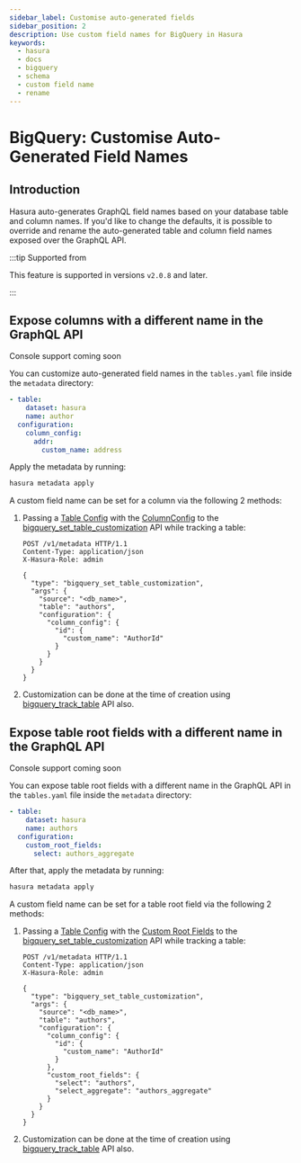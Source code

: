 ```yaml
---
sidebar_label: Customise auto-generated fields
sidebar_position: 2
description: Use custom field names for BigQuery in Hasura
keywords:
  - hasura
  - docs
  - bigquery
  - schema
  - custom field name
  - rename
---
```



# BigQuery: Customise Auto-Generated Field Names

## Introduction

Hasura auto-generates GraphQL field names based on your database table and column names. If you'd like to change the
defaults, it is possible to override and rename the auto-generated table and column field names exposed over the GraphQL
API.

:::tip Supported from

This feature is supported in versions `v2.0.8` and later.

:::

## Expose columns with a different name in the GraphQL API

<Tabs groupId="user-preference" className="api-tabs">
<TabItem value="console" label="Console">

Console support coming soon

<!--
 Head to the `Data -> [table-name] -> Modify`. On the relevant field, click `Edit` and change the GraphQL field name to a name of your choice.

.. thumbnail:: /img/schema/custom-field-name-column.png
:alt: Customise GraphQL field name
-->

</TabItem>
<TabItem value="cli" label="CLI">

You can customize auto-generated field names in the `tables.yaml` file inside the `metadata` directory:

```yaml {4-6}
- table:
    dataset: hasura
    name: author
  configuration:
    column_config:
      addr:
        custom_name: address
```

Apply the metadata by running:

```bash
hasura metadata apply
```

</TabItem>
<TabItem value="api" label="API">

A custom field name can be set for a column via the following 2 methods:

1.  Passing a [Table Config](/api-reference/syntax-defs.mdx#table-config) with the
    [ColumnConfig](/api-reference/syntax-defs.mdx#columnconfig) to the
    [bigquery_set_table_customization](/api-reference/metadata-api/table-view.mdx#metadata-bigquery-set-table-customization)
    API while tracking a table:

    ```http
    POST /v1/metadata HTTP/1.1
    Content-Type: application/json
    X-Hasura-Role: admin

    {
      "type": "bigquery_set_table_customization",
      "args": {
        "source": "<db_name>",
        "table": "authors",
        "configuration": {
          "column_config": {
            "id": {
              "custom_name": "AuthorId"
            }
          }
        }
      }
    }
    ```

2.  Customization can be done at the time of creation using
    [bigquery_track_table](/api-reference/metadata-api/table-view.mdx#metadata-bigquery-track-table) API also.

</TabItem>
</Tabs>

## Expose table root fields with a different name in the GraphQL API

<Tabs groupId="user-preference" className="api-tabs">
<TabItem value="console" label="Console">

Console support coming soon

<!--
Head to the ``Data -> [table-name] -> Modify``. Click the ``Edit`` button in the ``Custom GraphQL Root Fields`` section and define names over which you'd like to expose the table root fields.

 .. thumbnail:: /img/schema/custom-field-name-root-fields.png
    :alt: Customise GraphQL root field
-->

</TabItem>
<TabItem value="cli" label="CLI">

You can expose table root fields with a different name in the GraphQL API in the `tables.yaml` file inside the
`metadata` directory:

```yaml {4-6}
- table:
    dataset: hasura
    name: authors
  configuration:
    custom_root_fields:
      select: authors_aggregate
```

After that, apply the metadata by running:

```bash
hasura metadata apply
```

</TabItem>
<TabItem value="api" label="API">

A custom field name can be set for a table root field via the following 2 methods:

1.  Passing a [Table Config](/api-reference/syntax-defs.mdx#table-config) with the
    [Custom Root Fields](/api-reference/syntax-defs.mdx#custom-root-fields) to the
    [bigquery_set_table_customization](/api-reference/metadata-api/table-view.mdx#metadata-bigquery-set-table-customization)
    API while tracking a table:

    ```http
    POST /v1/metadata HTTP/1.1
    Content-Type: application/json
    X-Hasura-Role: admin

    {
      "type": "bigquery_set_table_customization",
      "args": {
        "source": "<db_name>",
        "table": "authors",
        "configuration": {
          "column_config": {
            "id": {
              "custom_name": "AuthorId"
            }
          },
          "custom_root_fields": {
            "select": "authors",
            "select_aggregate": "authors_aggregate"
          }
        }
      }
    }
    ```

2.  Customization can be done at the time of creation using
    [bigquery_track_table](/api-reference/metadata-api/table-view.mdx#metadata-bigquery-track-table) API also.

</TabItem>
</Tabs>
